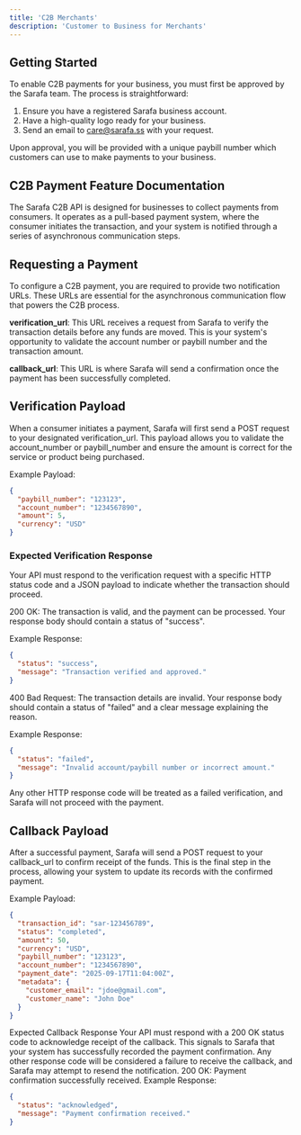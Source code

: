 ```yaml
---
title: 'C2B Merchants'
description: 'Customer to Business for Merchants'
---
```


## Getting Started
To enable C2B payments for your business, you must first be approved by the Sarafa team. The process is straightforward:

1. Ensure you have a registered Sarafa business account.
2. Have a high-quality logo ready for your business.
3. Send an email to care@sarafa.ss with your request.

Upon approval, you will be provided with a unique paybill number which customers can use to make payments to your business.

## C2B Payment Feature Documentation
The Sarafa C2B API is designed for businesses to collect payments from consumers. It operates as a pull-based payment system, where the consumer initiates the transaction, and your system is notified through a series of asynchronous communication steps.

## Requesting a Payment
To configure a C2B payment, you are required to provide two notification URLs. These URLs are essential for the asynchronous communication flow that powers the C2B process.

**verification_url**: This URL receives a request from Sarafa to verify the transaction details before any funds are moved. This is your system's opportunity to validate the account number or paybill number and the transaction amount.

**callback_url**: This URL is where Sarafa will send a confirmation once the payment has been successfully completed.

## Verification Payload
When a consumer initiates a payment, Sarafa will first send a POST request to your designated verification_url. This payload allows you to validate the account_number or paybill_number and ensure the amount is correct for the service or product being purchased.

Example Payload:
```json
{
  "paybill_number": "123123",
  "account_number": "1234567890",
  "amount": 5,
  "currency": "USD"
}
```

### Expected Verification Response
Your API must respond to the verification request with a specific HTTP status code and a JSON payload to indicate whether the transaction should proceed.

200 OK: The transaction is valid, and the payment can be processed. Your response body should contain a status of "success".

Example Response:
```json
{
  "status": "success",
  "message": "Transaction verified and approved."
}
```

400 Bad Request: The transaction details are invalid. Your response body should contain a status of "failed" and a clear message explaining the reason.

Example Response:
```json
{
  "status": "failed",
  "message": "Invalid account/paybill number or incorrect amount."
}
```
Any other HTTP response code will be treated as a failed verification, and Sarafa will not proceed with the payment.

## Callback Payload
After a successful payment, Sarafa will send a POST request to your callback_url to confirm receipt of the funds. This is the final step in the process, allowing your system to update its records with the confirmed payment.

Example Payload:

```json
{
  "transaction_id": "sar-123456789",
  "status": "completed",
  "amount": 50,
  "currency": "USD",
  "paybill_number": "123123",
  "account_number": "1234567890",
  "payment_date": "2025-09-17T11:04:00Z",
  "metadata": {
    "customer_email": "jdoe@gmail.com",
    "customer_name": "John Doe"
  }
}
```

Expected Callback Response
Your API must respond with a 200 OK status code to acknowledge receipt of the callback. This signals to Sarafa that your system has successfully recorded the payment confirmation. Any other response code will be considered a failure to receive the callback, and Sarafa may attempt to resend the notification.
200 OK: Payment confirmation successfully received.
Example Response:
```json
{
  "status": "acknowledged",
  "message": "Payment confirmation received."
}
```